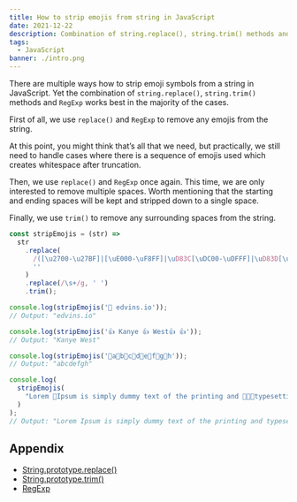 ```yaml
---
title: How to strip emojis from string in JavaScript
date: 2021-12-22
description: Combination of string.replace(), string.trim() methods and RegExp is the best approach to strip emoji from string.
tags:
  - JavaScript
banner: ./intro.png
---
```


There are multiple ways how to strip emoji symbols from a string in JavaScript. Yet the combination of `string.replace()`, `string.trim()` methods and `RegExp` works best in the majority of the cases.

First of all, we use `replace()` and `RegExp` to remove any emojis from the string.

At this point, you might think that’s all that we need, but practically, we still need to handle cases where there is a sequence of emojis used which creates whitespace after truncation.

Then, we use `replace()` and `RegExp` once again. This time, we are only interested to remove multiple spaces. Worth mentioning that the starting and ending spaces will be kept and stripped down to a single space.

Finally, we use `trim()` to remove any surrounding spaces from the string.

```javascript
const stripEmojis = (str) =>
  str
    .replace(
      /([\u2700-\u27BF]|[\uE000-\uF8FF]|\uD83C[\uDC00-\uDFFF]|\uD83D[\uDC00-\uDFFF]|[\u2011-\u26FF]|\uD83E[\uDD10-\uDDFF])/g,
      ''
    )
    .replace(/\s+/g, ' ')
    .trim();

console.log(stripEmojis('🎄 edvins.io'));
// Output: "edvins.io"

console.log(stripEmojis('👍 Kanye 👍 West👍 👍'));
// Output: "Kanye West"

console.log(stripEmojis('🎄a🎄b🎄c🎄d🎄e🎄f🎄g🎄h'));
// Output: "abcdefgh"

console.log(
  stripEmojis(
    "Lorem 📝Ipsum is simply dummy text of the printing and 📝📝📝typesetting industry. Lorem Ipsum has been the industry's standard dummy 📝 text ever since the 1500s, when an unknown printer took a galley of type and scrambled it to make a type specimen book. It has survived not only five centuries, but also the leap into 📝 📝 📝 electronic typesetting, 📝remaining essentially unchanged. 📝 It was popularised in the 1960s with the release of Letraset sheets containing Lorem Ipsum passages, and more recently with desktop publishing software like Aldus PageMaker including versions of 📝 Lorem Ipsum."
  )
);
// Output: "Lorem Ipsum is simply dummy text of the printing and typesetting industry. Lorem Ipsum has been the industry's standard dummy text ever since the 1500s, when an unknown printer took a galley of type and scrambled it to make a type specimen book. It has survived not only five centuries, but also the leap into electronic typesetting, remaining essentially unchanged. It was popularised in the 1960s with the release of Letraset sheets containing Lorem Ipsum passages, and more recently with desktop publishing software like Aldus PageMaker including versions of Lorem Ipsum."
```

## Appendix

- [String.prototype.replace()](https://developer.mozilla.org/en-US/docs/Web/JavaScript/Reference/Global_Objects/String/replace)
- [String.prototype.trim()](https://developer.mozilla.org/en-US/docs/Web/JavaScript/Reference/Global_Objects/String/Trim)
- [RegExp](https://developer.mozilla.org/en-US/docs/Web/JavaScript/Reference/Global_Objects/RegExp)
